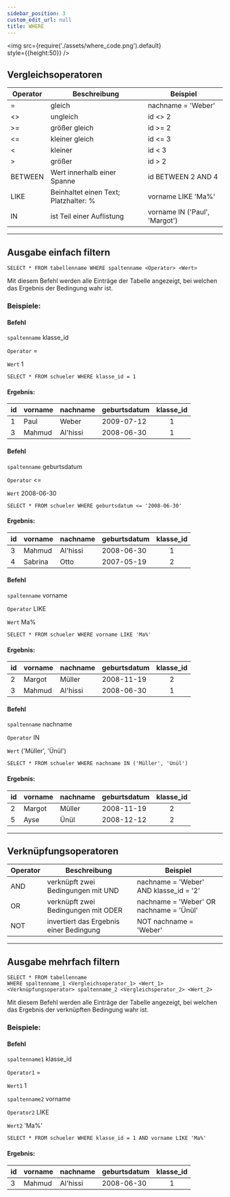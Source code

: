 ```yaml
---
sidebar_position: 3
custom_edit_url: null
title: WHERE
---
```


<img
  src={require('./assets/where_code.png').default}  
  style={{height:50}}
/>

## Vergleichsoperatoren

| Operator| Beschreibung | Beispiel |
| -------- | -------- | ------ |
| =     | gleich     | nachname = 'Weber' | 
|  <\>    | ungleich     | id <\> 2  |
| >=     | größer gleich     | id >= 2  |
| <=     | kleiner gleich     | id <= 3   |
| <     | kleiner     | id < 3 |
| >     | größer     | id > 2 |
| BETWEEN     | Wert innerhalb einer Spanne     | id BETWEEN 2 AND 4   |
| LIKE     | Beinhaltet einen Text; Platzhalter: %     | vorname LIKE 'Ma%'  |
| IN     | ist Teil einer Auflistung     | vorname IN ('Paul', 'Margot')



---


## Ausgabe einfach filtern

```
SELECT * FROM tabellenname WHERE spaltenname <Operator> <Wert>
```



Mit diesem Befehl werden alle Einträge der Tabelle angezeigt, bei welchen das Ergebnis der Bedingung wahr ist.

### Beispiele:

#### Befehl
`spaltenname` klasse_id

`Operator` =

`Wert` 1


```
SELECT * FROM schueler WHERE klasse_id = 1
```

#### Ergebnis:

|id| vorname   | nachname | geburtsdatum | klasse_id | 
|--|--------   | -------- | ------------ | :-------: |
|1 | Paul      | Weber    | 2009-07-12   |     1     |
|3 | Mahmud    | Al'hissi | 2008-06-30   |     1     |

#### Befehl
`spaltenname` geburtsdatum

`Operator` <=

`Wert` 2008-06-30

```
SELECT * FROM schueler WHERE geburtsdatum <= '2008-06-30'
```

#### Ergebnis:

|id| vorname   | nachname | geburtsdatum | klasse_id | 
|--|--------   | -------- | ------------ | :-------: |
|3 | Mahmud    | Al'hissi | 2008-06-30   |     1     |
|4 | Sabrina   |  Otto    | 2007-05-19   |     2     |


#### Befehl
`spaltenname` vorname

`Operator` LIKE

`Wert` Ma%

```
SELECT * FROM schueler WHERE vorname LIKE 'Ma%'
```

#### Ergebnis:

|id| vorname   | nachname | geburtsdatum | klasse_id | 
|--|--------   | -------- | ------------ | :-------: |
|2 | Margot    | Müller   | 2008-11-19   |     2     |
|3 | Mahmud    | Al'hissi | 2008-06-30   |     1     |


#### Befehl
`spaltenname` nachname

`Operator` IN

`Wert` ('Müller', 'Ünül')

```
SELECT * FROM schueler WHERE nachname IN ('Müller', 'Ünül')
```

#### Ergebnis:

|id| vorname   | nachname | geburtsdatum | klasse_id | 
|--|--------   | -------- | ------------ | :-------: |
|2 | Margot    | Müller   | 2008-11-19   |     2     |
|5 | Ayse      | Ünül     | 2008-12-12   |     2     |



---


## Verknüpfungsoperatoren
| Operator| Beschreibung | Beispiel |
| -------- | -------- | ------ |
| AND     | verknüpft zwei Bedingungen mit UND  | nachname = 'Weber' AND klasse_id = '2' | 
| OR    |  verknüpft zwei Bedingungen mit  ODER   | nachname = 'Weber' OR nachname = 'Ünül'  |
| NOT     | invertiert das Ergebnis einer Bedingung     | NOT nachname = 'Weber'  |



---


## Ausgabe mehrfach filtern

```
SELECT * FROM tabellenname 
WHERE spaltenname_1 <Vergleichsoperator_1> <Wert_1>
<Verknüpfungsoperator> spaltenname_2 <Vergleichsperator_2> <Wert_2> 
```



Mit diesem Befehl werden alle Einträge der Tabelle angezeigt, bei welchen das Ergebnis der verknüpften Bedingung wahr ist.

### Beispiele:

#### Befehl
`spaltenname1` klasse_id

`Operator1` =

`Wert1` 1

`spaltenname2` vorname

`Operator2` LIKE

`Wert2` 'Ma%'

```
SELECT * FROM schueler WHERE klasse_id = 1 AND vorname LIKE 'Ma%'
```

#### Ergebnis:
|id| vorname   | nachname | geburtsdatum | klasse_id | 
|--|--------   | -------- | ------------ | :-------: |
|3 | Mahmud    | Al'hissi | 2008-06-30   |     1     |

